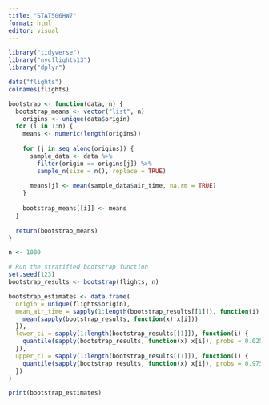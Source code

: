```yaml
---
title: "STAT506HW7"
format: html
editor: visual
---
```


```r
library("tidyverse")
library("nycflights13")
library("dplyr")
```

```r
data("flights")
colnames(flights)
```

```r
bootstrap <- function(data, n) {
  bootstrap_means <- vector("list", n)
    origins <- unique(data$origin)
  for (i in 1:n) {
    means <- numeric(length(origins))
    
    for (j in seq_along(origins)) {
      sample_data <- data %>% 
        filter(origin == origins[j]) %>% 
        sample_n(size = n(), replace = TRUE)
      
      means[j] <- mean(sample_data$air_time, na.rm = TRUE)
    }
    
    bootstrap_means[[i]] <- means
  }
  
  return(bootstrap_means)
}

n <- 1000

# Run the stratified bootstrap function
set.seed(123) 
bootstrap_results <- bootstrap(flights, n)

bootstrap_estimates <- data.frame(
  origin = unique(flights$origin),
  mean_air_time = sapply(1:length(bootstrap_results[[1]]), function(i) {
    mean(sapply(bootstrap_results, function(x) x[i]))
  }),
  lower_ci = sapply(1:length(bootstrap_results[[1]]), function(i) {
    quantile(sapply(bootstrap_results, function(x) x[i]), probs = 0.025)
  }),
  upper_ci = sapply(1:length(bootstrap_results[[1]]), function(i) {
    quantile(sapply(bootstrap_results, function(x) x[i]), probs = 0.975)
  })
)

print(bootstrap_estimates)
```
